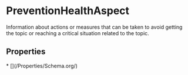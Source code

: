 # PreventionHealthAspect

Information about actions or measures that can be taken to avoid getting the topic or reaching a critical situation related to the topic.

## Properties

<Grid>
* [](/Properties/Schema.org/)

</Grid>

